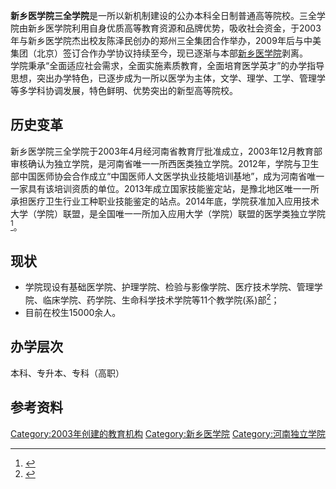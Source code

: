 {{Infobox University
| Name = <big>新乡医学院三全学院</big>
| EnglishName =Sanquan College of  Xinxiang medical University
| 校徽 =[[File:Sanquan_College_of_Xinxiang_medical_University.jpg|220px]]
| 校徽說明 = 新乡医学院三全学院校徽
| Motto = 明德 博学 至爱 致用
| Established = 2003年4月
| Type = 公办本科全日制普通高等院校
| President = 杨捷
| 党委书记 = [[王志凯|王志凯]]
| Affiliations = [[河南省教育厅|河南省教育厅]]
| Location = {{CHN}}[[河南省|河南省]][[新乡市|新乡市]]<br/>'''新乡校区'''：[[向阳路|向阳路]] 东段688号<br/>'''平原校区'''：[[平原新区|平原新区]]长江大道西段

| Student = 15000余人
| 体育项目 = | Website = http://www.xxmu.edu.cn/
}}
'''新乡医学院三全学院'''是一所以新机制建设的公办本科全日制普通高等院校。三全学院由新乡医学院利用自身优质高等教育资源和品牌优势，吸收社会资金，于2003年与新乡医学院杰出校友陈泽民创办的郑州三全集团合作举办，2009年后与中美集团（北京）签订合作办学协议持续至今，现已逐渐与本部[[新乡医学院|新乡医学院]]剥离。<br />
学院秉承“全面适应社会需求，全面实施素质教育，全面培育医学英才”的办学指导思想，突出办学特色，已逐步成为一所以医学为主体，文学、理学、工学、管理学等多学科协调发展，特色鲜明、优势突出的新型高等院校。

== 历史变革 ==
新乡医学院三全学院于2003年4月经河南省教育厅批准成立，2003年12月教育部审核确认为独立学院，是河南省唯一一所西医类独立学院。2012年，学院与卫生部中国医师协会合作成立“中国医师人文医学执业技能培训基地”，成为河南省唯一一家具有该培训资质的单位。2013年成立国家技能鉴定站，是豫北地区唯一一所承担医疗卫生行业工种职业技能鉴定的站点。2014年底，学院获准加入应用技术大学（学院）联盟，是全国唯一一所加入应用大学（学院）联盟的医学类独立学院<ref>{{Cite web |url=http://www.sqmc.edu.cn/ |title=存档副本 |accessdate=2015-11-07 |archive-date=2015-11-21 |archive-url=https://web.archive.org/web/20151121010504/http://www.sqmc.edu.cn/ |dead-url=no }}</ref>。
== 现状 ==
* 学院现设有基础医学院、护理学院、检验与影像学院、医疗技术学院、管理学院、临床学院、药学院、生命科学技术学院等11个教学院(系)部<ref>{{Cite web |url=http://www.sqmc.edu.cn/s/21/t/332/p/1/c/612/d/621/list.htm |title=存档副本 |accessdate=2015-11-07 |archive-date=2016-03-04 |archive-url=https://web.archive.org/web/20160304132148/http://www.sqmc.edu.cn/s/21/t/332/p/1/c/612/d/621/list.htm |dead-url=no }}</ref>；
* 目前在校生15000余人。
== 办学层次 ==
本科、专升本、专科（高职）

==参考资料==
{{reflist}}
{{河南高等院校}}
{{独立学院}}

[[Category:2003年创建的教育机构|Category:2003年创建的教育机构]]
[[Category:新乡医学院|Category:新乡医学院]]
[[Category:河南独立学院|Category:河南独立学院]]